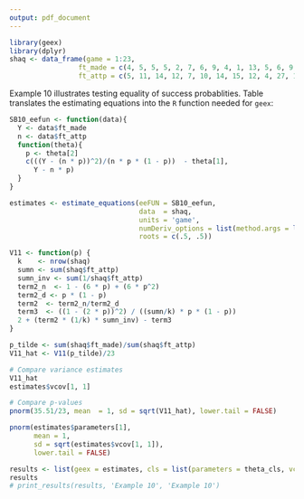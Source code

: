 ```yaml
---
output: pdf_document
---
```


```r
library(geex)
library(dplyr)
shaq <- data_frame(game = 1:23,
                 ft_made = c(4, 5, 5, 5, 2, 7, 6, 9, 4, 1, 13, 5, 6, 9, 7, 3, 8, 1, 18, 3, 10, 1, 3),
                 ft_attp = c(5, 11, 14, 12, 7, 10, 14, 15, 12, 4, 27, 17, 12, 9, 12, 10, 12, 6, 39, 13, 17, 6, 12))
```

Example 10 illustrates testing equality of success probablities. Table \ref{ex10} translates the estimating equations into the `R` function needed for `geex`:

\begin{table}[H]
\centering
\label{ex10}
\caption{Translating math to code}
\begin{tabular}{cc}
$\psi_k(Y_i, n_i, \theta) = 
\begin{pmatrix}
\frac{(Y_i - n_i \theta_2)^2}{n_i \theta_2( 1 - \theta_2 )} - \theta_1 \\
Y_i - n_i \theta_2
\end{pmatrix}$ &
\begin{minipage}{3in}
\begin{verbatim}
SB10_eefun <- function(data){
  Y <- data$ft_made
  n <- data$ft_attp
  function(theta){
    p <- theta[2]
    c(((Y - (n * p))^2)/(n * p * (1 - p))  - theta[1], 
      Y - n * p)
  }
}
\end{verbatim}
\end{minipage}
\end{tabular}
\end{table}

```r
SB10_eefun <- function(data){
  Y <- data$ft_made
  n <- data$ft_attp
  function(theta){
    p <- theta[2]
    c(((Y - (n * p))^2)/(n * p * (1 - p))  - theta[1], 
      Y - n * p)
  }
}
```

```r
estimates <- estimate_equations(eeFUN = SB10_eefun, 
                                data  = shaq, 
                                units = 'game', 
                                numDeriv_options = list(method.args = list(eps = 1e-7, r = 10, zero.tol = .Machine$double.eps)), 
                                roots = c(.5, .5))
```

```r
V11 <- function(p) {
  k    <- nrow(shaq)
  sumn <- sum(shaq$ft_attp)
  sumn_inv <- sum(1/shaq$ft_attp)
  term2_n  <- 1 - (6 * p) + (6 * p^2)
  term2_d <- p * (1 - p) 
  term2  <- term2_n/term2_d
  term3  <- ((1 - (2 * p))^2) / ((sumn/k) * p * (1 - p))
  2 + (term2 * (1/k) * sumn_inv) - term3
}

p_tilde <- sum(shaq$ft_made)/sum(shaq$ft_attp)
V11_hat <- V11(p_tilde)/23

# Compare variance estimates
V11_hat
estimates$vcov[1, 1]

# Compare p-values
pnorm(35.51/23, mean  = 1, sd = sqrt(V11_hat), lower.tail = FALSE)

pnorm(estimates$parameters[1], 
      mean = 1, 
      sd = sqrt(estimates$vcov[1, 1]),
      lower.tail = FALSE)

```

```r
results <- list(geex = estimates, cls = list(parameters = theta_cls, vcov = Sigma_cls))
results
# print_results(results, 'Example 10', 'Example 10')
```
